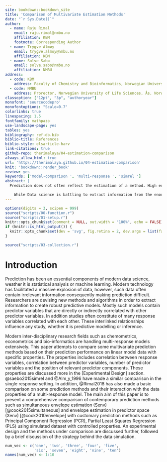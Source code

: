 ```yaml
---
site: bookdown::bookdown_site
title: 'Comparison of Multivariate Estimation Methods'
date: "`r Sys.Date()`"
author:
  - name: Raju Rimal
    email: raju.rimal@nmbu.no
    affiliation: KBM
    footnote: Corresponding Author
  - name: Trygve Almøy
    email: trygve.almoy@nmbu.no
    affiliation: KBM
  - name: Solve Sæbø
    email: solve.sabo@nmbu.no
    affiliation: NMBU
address:
  - code: KBM
    address: Faculty of Chemistry and Bioinformatics, Norwegian University of Life Sciences, Ås, Norway
  - code: NMBU
    address: Prorector, Norwegian University of Life Sciences, Ås, Norway
classoption: ["12pt", "3p", "authoryear"]
monofont: 'sourcecodepro'
monofontoptions: "Scale=0.7"
colorlinks: true
linespacing: 1.5
fontfamily: mathpazo
use-landscape-page: yes
tables: yes
bibliography: ref-db.bib
biblio-title: References
biblio-style: elsarticle-harv
link-citations: true
github-repo: therimalaya/04-estimation-comparison
always_allow_html: true
url: 'http\://therimalaya.github.io/04-estimation-comparison'
knit: 'bookdown::render_book'
review: yes
keywords: ['model-comparison ', 'multi-response ', 'simrel ']
abstract: |
  Prediction does not often reflect the estimation of a method. High error in estimation not necessarily results in high prediction error but can leads to an unstable prediction. Here we have extend the previous study on prediction comparison to compare the estimation of the methods used in the study.

    While Data science is battling to extract information from the enormous explosion of data, many estimators and algorithms are being developed for better prediction. Researchers and data scientists often introduce new methods and evaluate them based on various aspects of data. However, studies on the impact of/on model with multiple response model is limited. This study compares some newly-developed (envelope) and well-established (PLS, PCR) prediction methods based on simulated data specifically designed by varying properties such as multicollinearity, correlation between multiple responses and amount of information content in predictor variables. This study aims to give some insight on these methods and help researcher to understand and use them for further study.
---
```


```r
options(digits = 3, scipen = 999)
source("scripts/00-function.r")
source("scripts/01-setup.r")
knitr::opts_chunk$set(comment = NULL, out.width = "100%", echo = FALSE)
if (knitr::is_html_output()) {
  knitr::opts_chunk$set(dev = 'svg', fig.retina = 2, dev.args = list(family="mono"))
}
```


```r
source("scripts/03-collection.r")
```


# Introduction #

Prediction has been an essential components of modern data science, weather it is statistical analysis or machine learning. Modern technology has facilitated a massive explosion of data, however, such data often contain irrelevant information consequently making prediction difficult. Researchers are devising new methods and algorithms in order to extract information to create robust predictive models. Mostly such models contain predictor variables that are directly or indirectly correlated with other predictor variables. In addition studies often constitute of many response variables correlated with each other. These interlinked relationships influence any study, whether it is predictive modelling or inference.

Modern inter-disciplinary research fields such as chemometrics, econometrics and bio-informatics are handling multi-response models extensively. This paper attempts to compare some multivariate prediction methods based on their prediction performance on linear model data with specific properties. The properties includes correlation between response variables, correlation between predictor variables, number of predictor variables and the position of relevant predictor components. These properties are discussed more in the [Experimental Design] section. @saebo2015simrel and @Alm_y_1996 have made a similar comparison in the single response setting. In addition, @Rimal2018 has also made a basic comparison on some prediction methods and their interaction with the data properties of a multi-response model. The main aim of this paper is to present a comprehensive comparison of contemporary prediction methods such as simultaneous envelope estimation (Senv) [@cook2015simultaneous] and envelope estimation in predictor space (Xenv) [@cook2010envelope] with customary prediction methods such as Principal Component Regression (PCR), Partial Least Squares Regression (PLS) using simulated dataset with controlled properties. An experimental design and the methods under comparison are discussed further, followed by a brief discussion of the strategy behind the data simulation.


```r
num_vec <- c('one', 'two', 'three', 'four', 'five', 
             'six', 'seven', 'eight', 'nine', 'ten')
names(num_vec) <- 1:10
```
